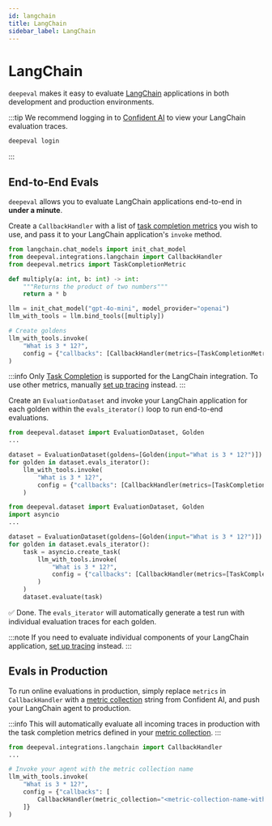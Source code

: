 ```yaml
---
id: langchain
title: LangChain
sidebar_label: LangChain
---
```



# LangChain

`deepeval` makes it easy to evaluate [LangChain](https://www.langchain.com/) applications in both development and production environments.

:::tip
We recommend logging in to [Confident AI](https://app.confident-ai.com) to view your LangChain evaluation traces.

```bash
deepeval login
```

:::

## End-to-End Evals

`deepeval` allows you to evaluate LangChain applications end-to-end in **under a minute**.

<Timeline>

<TimelineItem title="Configure LangChain">

Create a `CallbackHandler` with a list of [task completion metrics](/docs/metrics-task-completion) you wish to use, and pass it to your LangChain application's `invoke` method.

```python title="main.py" showLineNumbers {2,15}
from langchain.chat_models import init_chat_model
from deepeval.integrations.langchain import CallbackHandler
from deepeval.metrics import TaskCompletionMetric

def multiply(a: int, b: int) -> int:
    """Returns the product of two numbers"""
    return a * b

llm = init_chat_model("gpt-4o-mini", model_provider="openai")
llm_with_tools = llm.bind_tools([multiply])

# Create goldens
llm_with_tools.invoke(
    "What is 3 * 12?",
    config = {"callbacks": [CallbackHandler(metrics=[TaskCompletionMetric(task="multiplication")])]}
)
```

:::info
Only [Task Completion](/docs/metrics-task-completion) is supported for the LangChain integration. To use other metrics, manually [set up tracing](/docs/evaluation-llm-tracing) instead.
:::

</TimelineItem>
<TimelineItem title="Run evaluations">

Create an `EvaluationDataset` and invoke your LangChain application for each golden within the `evals_iterator()` loop to run end-to-end evaluations.

<Tabs groupId="langgraph">
<TabItem value="synchronous" label="Synchronous">

```python title="main.py" showLineNumbers {5}
from deepeval.dataset import EvaluationDataset, Golden
...

dataset = EvaluationDataset(goldens=[Golden(input="What is 3 * 12?")])
for golden in dataset.evals_iterator():
    llm_with_tools.invoke(
        "What is 3 * 12?",
        config = {"callbacks": [CallbackHandler(metrics=[TaskCompletionMetric()])]}
    )
```

</TabItem>
  <TabItem value="asynchronous" label="Asynchronous">

```python title="main.py" showLineNumbers {6}
from deepeval.dataset import EvaluationDataset, Golden
import asyncio
...

dataset = EvaluationDataset(goldens=[Golden(input="What is 3 * 12?")])
for golden in dataset.evals_iterator():
    task = asyncio.create_task(
        llm_with_tools.invoke(
            "What is 3 * 12?",
            config = {"callbacks": [CallbackHandler(metrics=[TaskCompletionMetric()])]}
        )
    )
    dataset.evaluate(task)
```

</TabItem>
</Tabs>

✅ Done. The `evals_iterator` will automatically generate a test run with individual evaluation traces for each golden.

</TimelineItem>

</Timeline>

:::note
If you need to evaluate individual components of your LangChain application, [set up tracing](/docs/evaluation-llm-tracing) instead.
:::

## Evals in Production

To run online evaluations in production, simply replace `metrics` in `CallbackHandler` with a [metric collection](https://documentation.confident-ai.com/docs/llm-tracing/evaluations#online-evaluations) string from Confident AI, and push your LangChain agent to production.

:::info
This will automatically evaluate all incoming traces in production with the task completion metrics defined in your [metric collection](https://documentation.confident-ai.com/docs/llm-tracing/evaluations#online-evaluations).
:::

```python filename="main.py" showLineNumbers {8}
from deepeval.integrations.langchain import CallbackHandler
...

# Invoke your agent with the metric collection name
llm_with_tools.invoke(
    "What is 3 * 12?",
    config = {"callbacks": [
        CallbackHandler(metric_collection="<metric-collection-name-with-task-completion>")
    ]}
)
```
